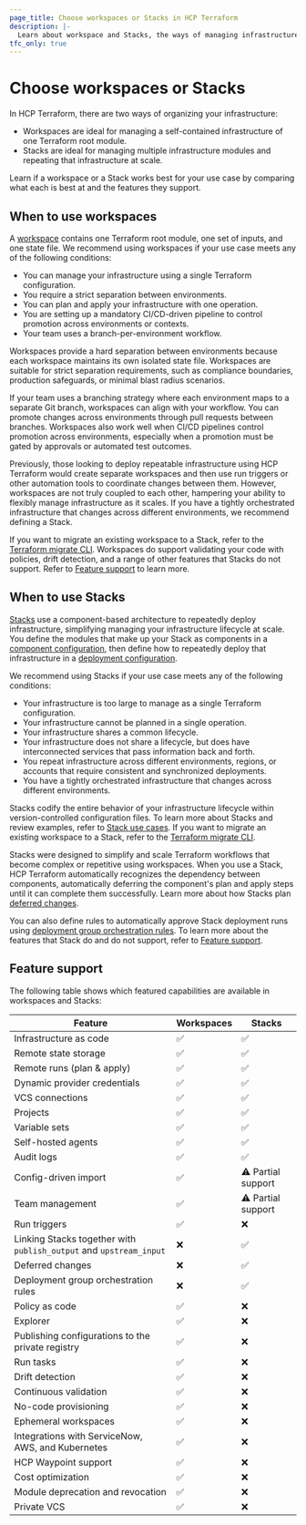 ```yaml
---
page_title: Choose workspaces or Stacks in HCP Terraform
description: |-
  Learn about workspace and Stacks, the ways of managing infrastructure in HCP Terraform. Determine if a Stack or a workspace is best for your use case.
tfc_only: true
---
```


# Choose workspaces or Stacks

In HCP Terraform, there are two ways of organizing your infrastructure:

- Workspaces are ideal for managing a self-contained infrastructure of one Terraform root module.
- Stacks are ideal for managing multiple infrastructure modules and repeating that infrastructure at scale.

Learn if a workspace or a Stack works best for your use case by comparing what each is best at and the features they support.

## When to use workspaces

A [workspace](/terraform/cloud-docs/workspaces) contains one Terraform root module, one set of inputs, and one state file. We recommend using workspaces if your use case meets any of the following conditions:

- You can manage your infrastructure using a single Terraform configuration.
- You require a strict separation between environments.
- You can plan and apply your infrastructure with one operation.
- You are setting up a mandatory CI/CD-driven pipeline to control promotion across environments or contexts.
- Your team uses a branch-per-environment workflow.

Workspaces provide a hard separation between environments because each workspace maintains its own isolated state file. Workspaces are suitable for strict separation requirements, such as compliance boundaries, production safeguards, or minimal blast radius scenarios.

If your team uses a branching strategy where each environment maps to a separate Git branch, workspaces can align with your workflow. You can promote changes across environments through pull requests between branches. Workspaces also work well when CI/CD pipelines control promotion across environments, especially when a promotion must be gated by approvals or automated test outcomes.

Previously, those looking to deploy repeatable infrastructure using HCP Terraform would create separate workspaces and then use run triggers or other automation tools to coordinate changes between them. However, workspaces are not truly coupled to each other, hampering your ability to flexibly manage infrastructure as it scales. If you have a tightly orchestrated infrastructure that changes across different environments, we recommend defining a Stack.

If you want to migrate an existing workspace to a Stack, refer to the [Terraform migrate CLI](#TODO). Workspaces do support validating your code with policies, drift detection, and a range of other features that Stacks do not support. Refer to [Feature support](#feature-support) to learn more.

## When to use Stacks

[Stacks](/terraform/cloud-docs/stacks) use a component-based architecture to repeatedly deploy infrastructure, simplifying managing your infrastructure lifecycle at scale. You define the modules that make up your Stack as components in a [component configuration](/terraform/language/stacks/component/config), then define how to repeatedly deploy that infrastructure in a [deployment configuration](/terraform/language/stacks/deploy/config).

We recommend using Stacks if your use case meets any of the following conditions:

- Your infrastructure is too large to manage as a single Terraform configuration.
- Your infrastructure cannot be planned in a single operation.
- Your infrastructure shares a common lifecycle.
- Your infrastructure does not share a lifecycle, but does have interconnected services that pass information back and forth.
- You repeat infrastructure across different environments, regions, or accounts that require consistent and synchronized deployments.
- You have a tightly orchestrated infrastructure that changes across different environments.

Stacks codify the entire behavior of your infrastructure lifecycle within version-controlled configuration files. To learn more about Stacks and review examples, refer to [Stack use cases](/terraform/language/stacks/use-cases). If you want to migrate an existing workspace to a Stack, refer to the [Terraform migrate CLI](#TODO).

Stacks were designed to simplify and scale Terraform workflows that become complex or repetitive using workspaces. When you use a Stack, HCP Terraform automatically recognizes the dependency between components, automatically deferring the component's plan and apply steps until it can complete them successfully. Learn more about how Stacks plan [deferred changes](/terraform/cloud-docs/stacks/deploy/plans#deferred-changes).

You can also define rules to automatically approve Stack deployment runs using [deployment group orchestration rules](#TODO). To learn more about the features that Stack do and do not support, refer to [Feature support](#feature-support).

## Feature support

The following table shows which featured capabilities are available in workspaces and Stacks:

| Feature | Workspaces | Stacks |
|---------|------------|---------|
| Infrastructure as code | ✅ | ✅ |
| Remote state storage | ✅ | ✅ |
| Remote runs (plan & apply) | ✅ | ✅ |
| Dynamic provider credentials | ✅ | ✅ |
| VCS connections | ✅ | ✅ |
| Projects | ✅ | ✅ |
| Variable sets | ✅ | ✅ |
| Self-hosted agents | ✅ | ✅ |
| Audit logs | ✅ | ✅ |
| Config-driven import | ✅ | ⚠️ Partial support |
| Team management | ✅ | ⚠️ Partial support  |
| Run triggers | ✅ | ❌ |
| Linking Stacks together with `publish_output` and `upstream_input` | ❌ | ✅ |
| Deferred changes | ❌ | ✅ |
| Deployment group orchestration rules | ❌ | ✅ |
| Policy as code | ✅ | ❌ |
| Explorer | ✅ | ❌ |
| Publishing configurations to the private registry | ✅ | ❌ |
| Run tasks | ✅ | ❌ |
| Drift detection | ✅ | ❌ |
| Continuous validation | ✅ | ❌ |
| No-code provisioning | ✅ | ❌ |
| Ephemeral workspaces | ✅ | ❌ |
| Integrations with ServiceNow, AWS, and Kubernetes  | ✅ | ❌ |
| HCP Waypoint support  | ✅ | ❌ |
| Cost optimization | ✅ | ❌ |
| Module deprecation and revocation | ✅ | ❌ |
| Private VCS | ✅ | ❌ |

